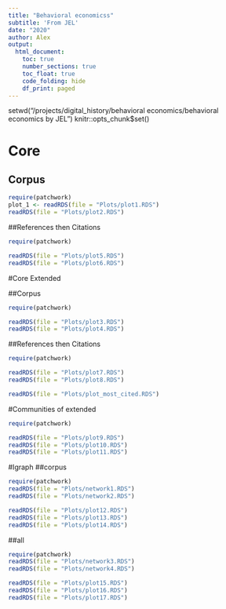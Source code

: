 ```yaml
---
title: "Behavioral economicss"
subtitle: 'From JEL'
date: "2020"
author: Alex
output: 
  html_document:
    toc: true
    number_sections: true
    toc_float: true
    code_folding: hide
    df_print: paged
---
```

setwd("/projects/digital_history/behavioral economics/behavioral economics by JEL")
knitr::opts_chunk$set()

# Core

## Corpus

```r

require(patchwork)
plot_1 <- readRDS(file = "Plots/plot1.RDS")
readRDS(file = "Plots/plot2.RDS")


```

##References then Citations
```r
require(patchwork)

readRDS(file = "Plots/plot5.RDS")
readRDS(file = "Plots/plot6.RDS")


```


#Core Extended

##Corpus
```r

require(patchwork)

readRDS(file = "Plots/plot3.RDS")
readRDS(file = "Plots/plot4.RDS")


```

##References then Citations
```r
require(patchwork)

readRDS(file = "Plots/plot7.RDS")
readRDS(file = "Plots/plot8.RDS")

readRDS(file = "Plots/plot_most_cited.RDS")
```



#Communities of extended

```r
require(patchwork)

readRDS(file = "Plots/plot9.RDS")
readRDS(file = "Plots/plot10.RDS")
readRDS(file = "Plots/plot11.RDS")


```

#Igraph
##corpus
```r
require(patchwork)
readRDS(file = "Plots/network1.RDS")
readRDS(file = "Plots/network2.RDS")

readRDS(file = "Plots/plot12.RDS")
readRDS(file = "Plots/plot13.RDS")
readRDS(file = "Plots/plot14.RDS")

```

##all
```r
require(patchwork)
readRDS(file = "Plots/network3.RDS")
readRDS(file = "Plots/network4.RDS")

readRDS(file = "Plots/plot15.RDS")
readRDS(file = "Plots/plot16.RDS")
readRDS(file = "Plots/plot17.RDS")

```
